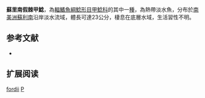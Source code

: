 {{Speciesbox
| name = 蘇里南假棘甲鯰
| image = Pseudacanthicus fordii.jpg
| image_width = 250px
| image_caption = 
| status = NE
| status_system = IUCN3.1
| genus = Pseudacanthicus
| species = fordii
| authority = [[Günther|Günther]], 1868
| synonyms = *''Chaetostomus fordii'', Günther, 1868
}} 
'''蘇里南假棘甲鯰'''，為[[輻鰭魚綱|輻鰭魚綱]][[鯰形目|鯰形目]][[甲鯰科|甲鯰科]]的其中一[[種|種]]，為熱帶淡水魚，分布於[[南美洲|南美洲]][[蘇利南|蘇利南]]沿岸淡水流域，體長可達23公分，棲息在底層水域，生活習性不明。

==参考文献==
*{{FishBase_species|genus=Pseudacanthicus|species=fordii|year=2014|month=11}}

== 扩展阅读 ==
{{refbegin}}
{{wikispecies-inline|Pseudacanthicus fordii|蘇里南假棘甲鯰}}
{{refend}}
{{Taxonbar|from=Q3757507}}

[[Category:假棘甲鯰屬|fordii]]
[[Category:1868年描述的魚類|P]]